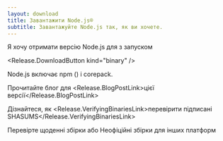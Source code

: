 ```yaml
---
layout: download
title: Завантажити Node.js®
subtitle: Завантажуйте Node.js так, як ви хочете.
---
```


<section>
  Я хочу отримати версію Node.js для <Release.OperatingSystemDropdown /> з запуском <Release.BitnessDropdown />

  <Release.DownloadButton kind="binary" />
</section>

<section>
  Node.js включає <LinkWithArrow href="https://npmjs.com">npm</LinkWithArrow> (<Release.NpmVersion />) і corepack.

Прочитайте блог для <Release.BlogPostLink>цієї версії</Release.BlogPostLink>

Дізнайтеся, як <Release.VerifyingBinariesLink>перевірити підписані SHASUMS</Release.VerifyingBinariesLink>

Перевірте <LinkWithArrow href="https://nodejs.org/download/nightly/">щоденні збірки</LinkWithArrow> або <LinkWithArrow href="https://unofficial-builds.nodejs.org/download/">Неофіційні збірки</LinkWithArrow> для інших платформ

</section>
